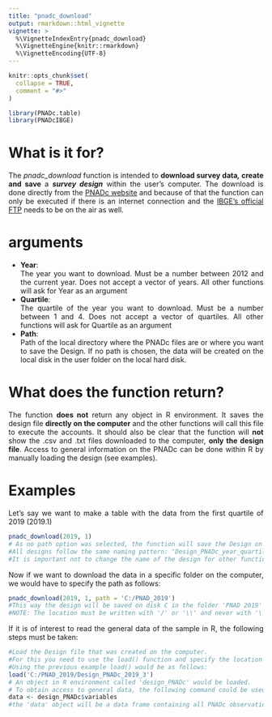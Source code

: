 ```yaml
---
title: "pnadc_download"
output: rmarkdown::html_vignette
vignette: >
  %\VignetteIndexEntry{pnadc_download}
  %\VignetteEngine{knitr::rmarkdown}
  %\VignetteEncoding{UTF-8}
---
```


```r
knitr::opts_chunk$set(
  collapse = TRUE,
  comment = "#>"
)
```

```r
library(PNADc.table)
library(PNADcIBGE)
```

# What is it for?
<div style="text-align: justify">
  The _pnadc_download_ function is intended to **download survey data*, *create and save** a **_survey design_** within the user's computer. The download is done directly from the [PNADc website](https://ftp.ibge.gov.br/Trabalho_e_Rendimento/Pesquisa_Nacional_por_Amostra_de_Domicilios_continua/Trimestral/Microdados/) and because of that the function can only be executed if there is an internet connection and the [IBGE's official FTP](https://ftp.ibge.gov.br/) needs to be on the air as well.

# arguments
<div style="text-align: justify">
* **Year**:
<br/> The year you want to download. Must be a number between 2012 and the current year. Does not accept a vector of years. All other functions will ask for Year as an argument
* **Quartile**:
<br/> The quartile of the year you want to download. Must be a number between 1 and 4. Does not accept a vector of quartiles. All other functions will ask for Quartile as an argument
* **Path**:
<br/> Path of the local directory where the PNADc files are or where you want to save the Design. If no path is chosen, the data will be created on the local disk in the user folder on the local hard disk.

# What does the function return?
<div style="text-align: justify">
The function **does not** return any object in R environment. It saves the design file **directly on the computer** and the other functions will call this file to execute the accounts. It should also be clear that the function will **not** show the .csv and .txt files downloaded to the computer, **only the design file**. Access to general information on the PNADc can be done within R by manually loading the design (see examples).

# Examples
<div style="text-align: justify">
Let's say we want to make a table with the data from the first quartile of 2019 (2019.1)

```r
pnadc_download(2019, 1)
# As no path option was selected, the function will save the Design on the user's local disk with the name of "Design_PNADc_2019_1".
#All designs follow the same naming pattern: 'Design_PNADc_year_quartile'
#It is important not to change the name of the design for other functions to find it later.
```

Now if we want to download the data in a specific folder on the computer, we would have to specify the path as follows:

```r
pnadc_download(2019, 1, path = 'C:/PNAD_2019')
#This way the design will be saved on disk C in the folder 'PNAD 2019'
#NOTE: The location must be written with '/' or '\\' and never with '\'
```

If it is of interest to read the general data of the sample in R, the following steps must be taken:

```r
#Load the Design file that was created on the computer.
#For this you need to use the load() function and specify the location and name of the file.
#Using the previous example load() would be as follows:
load('C:/PNAD_2019/Design_PNADc_2019_3')
# An object in R environment called 'design_PNADc' would be loaded.
# To obtain access to general data, the following command could be used
data <- design_PNADc$variables
#the 'data' object will be a data frame containing all PNADc observations.
```

